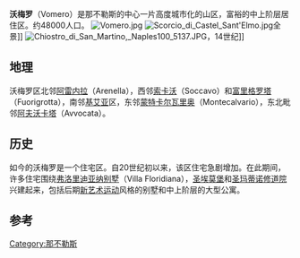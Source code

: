 '''沃梅罗'''（Vomero）是那不勒斯的中心一片高度城市化的山区，富裕的中上阶层居住区。约48000人口。
[[Image:Vomero.jpg|thumb]]
[[File:Scorcio_di_Castel_Sant'Elmo.jpg|thumb]]全景]]
[[Image:Chiostro_di_San_Martino,_Naples100_5137.JPG|thumb]]，14世纪]]

==地理==
沃梅罗区北邻[[阿雷内拉|阿雷内拉]]（Arenella），西邻[[索卡沃|索卡沃]]（Soccavo）和[[富里格罗塔|富里格罗塔]]（Fuorigrotta），南邻[[基艾亚|基艾亚]]区，东邻[[蒙特卡尔瓦里奥|蒙特卡尔瓦里奥]]（Montecalvario），东北毗邻[[阿夫沃卡塔|阿夫沃卡塔]]（Avvocata）。

==历史==
如今的沃梅罗是一个住宅区。自20世纪初以来，该区住宅急剧增加。在此期间，许多住宅围绕[[弗洛里迪亚纳别墅|弗洛里迪亚纳别墅]]（Villa Floridiana），[[圣埃莫堡|圣埃莫堡]]和[[圣玛蒂诺修道院|圣玛蒂诺修道院]]兴建起来，包括后期[[新艺术运动|新艺术运动]]风格的别墅和中上阶层的大型公寓。

==参考==
{{commonscat-inline}}
{{coord|40|50|N|14|14|E|display=title|region:IT_type:city_source:GNS-enwiki}}

[[Category:那不勒斯|Category:那不勒斯]]